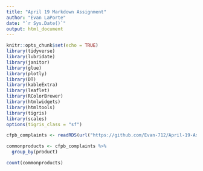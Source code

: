 ```yaml
---
title: "April 19 Markdown Assignment"
author: "Evan LaPorte"
date: "`r Sys.Date()`"
output: html_document
---
```


```r
knitr::opts_chunk$set(echo = TRUE)
library(tidyverse)
library(lubridate)
library(janitor)
library(glue)
library(plotly)
library(DT)
library(kableExtra)
library(leaflet)
library(RColorBrewer)
library(htmlwidgets)
library(htmltools)
library(tigris)
library(scales)
options(tigris_class = "sf")

cfpb_complaints <- readRDS(url("https://github.com/Evan-712/April-19-Assignment/blob/main/complaints.rds?raw=true"))

```



```r
commonproducts <- cfpb_complaints %>% 
  group_by(product)

count(commonproducts)


  
```

```r

```



```r

```

